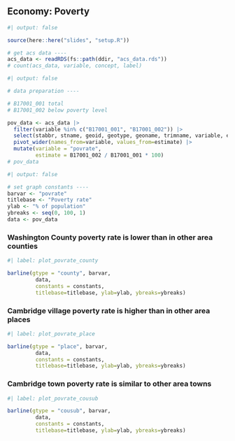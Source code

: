 
## Economy: Poverty


```r
#| output: false

source(here::here("slides", "setup.R"))

# get acs data ----
acs_data <- readRDS(fs::path(ddir, "acs_data.rds"))
# count(acs_data, variable, concept, label)

```


```r
#| output: false

# data preparation ----

# B17001_001 total
# B17001_002 below poverty level

pov_data <- acs_data |> 
  filter(variable %in% c("B17001_001", "B17001_002")) |>
  select(stabbr, stname, geoid, geotype, geoname, trimname, variable, estimate) |> 
  pivot_wider(names_from=variable, values_from=estimate) |> 
  mutate(variable = "povrate",
         estimate = B17001_002 / B17001_001 * 100)
# pov_data

```


```r
#| output: false

# set graph constants ----
barvar <- "povrate"
titlebase <- "Poverty rate"
ylab <- "% of population"
ybreaks <- seq(0, 100, 1)
data <- pov_data

```


### Washington County poverty rate is lower than in other area counties

```r
#| label: plot_povrate_county

barline(gtype = "county", barvar,
         data,
         constants = constants,
         titlebase=titlebase, ylab=ylab, ybreaks=ybreaks)

```

### Cambridge village poverty rate is higher than in other area places

```r
#| label: plot_povrate_place

barline(gtype = "place", barvar,
         data,
         constants = constants,
         titlebase=titlebase, ylab=ylab, ybreaks=ybreaks)

```


### Cambridge town poverty rate is similar to other area towns

```r
#| label: plot_povrate_cousub

barline(gtype = "cousub", barvar,
         data,
         constants = constants,
         titlebase=titlebase, ylab=ylab, ybreaks=ybreaks)

```

